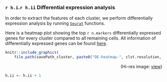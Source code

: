 ### `r h.i`.`r h.ii` Differential expression analysis
In order to extract the features of each cluster, we perform differentially expression analysis by running [`Seurat`](https://satijalab.org/seurat/) functions.

Here is a heatmap plot showing the top `r n.markers` differentially expressed genes for every cluster compared to all remaining cells. All information of differentially expressed genes can be found [here](./cluster/diff.expr.genes-`r clst.resolution`/).

```{r DEplot, echo=F, message=F, warning=F, dpi=800, fig.width=8, fig.height=DEplot.height}
knitr::include_graphics(
    file.path(savePath_cluster, paste0("DE-heatmap-", clst.resolution, ".png")))
```
<p align="right">(Hi-res image: <a href="./cluster/DE-heatmap-`r clst.resolution`.png">view</a>)</p>

```{r echo=F}
h.ii <- h.ii + 1
```
